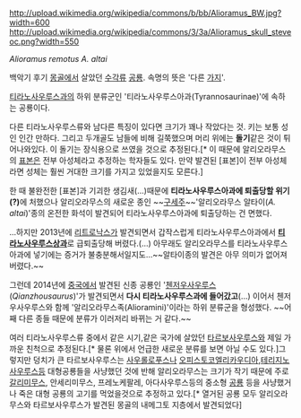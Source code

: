 http://upload.wikimedia.org/wikipedia/commons/b/bb/Alioramus_BW.jpg?width=600
http://upload.wikimedia.org/wikipedia/commons/3/3a/Alioramus_skull_steveoc.png?width=550

''Alioramus remotus''
''A. altai''

백악기 후기 [[몽골]]에서 살았던 [[수각류]] [[공룡]]. 속명의 뜻은 '다른 [[가지]]'.

[[티라노사우루스]]과의 하위 분류군인 '티라노사우루스아과(Tyrannosaurinae)'에 속하는 공룡이다.

다른 티라노사우루스류와 남다른 특징이 있다면 크기가 꽤나 작았다는 것. 키는 보통 성인 인간 만하다. 그리고 두개골도 남들에 비해 길쭉했으며 머리 위에는 '''돌기'''같은 것이 튀어나와있다. 이 돌기는 장식용으로 쓰였을 것으로 추정된다.[* 이 때문에 알리오라무스의 [[표본]]은 전부 아성체라고 추정하는 학자들도 있다. 만약 발견된 [표본]이 전부 아성체라면 성체는 훨씬 거대한 크기를 가지고 있었을지도 모른다.]

한 때 불완전한 [표본]과 기괴한 생김새(...)때문에 '''티라노사우루스아과에 퇴출당할 위기(?)'''에 처했으나 알리오라무스의 새로운 종인 ~~[[구세주]]~~'알리오라무스 알타이(''A. altai'')'종의 온전한 화석이 발견되어 티라노사우루스아과에 퇴출당하는 건 면했다.

...하지만 2013년에 [[리트로낙스]]가 발견되면서 갑작스럽게 티라노사우루스아과에서 '''[[티라노사우루스상과]]'''로 급퇴출당해 버렸다.(...) 아무래도 알리오라무스를 티라노사우루스아과에 넣기에는 증거가 불충분해서일지도...~~알타이종의 발견은 아무 의미가 없어져 버렸다.~~

그런데 2014년에 [[중국]]에서 발견된 신종 공룡인 '[[첸저우사우루스]](''Qianzhousaurus'')'가 발견되면서 '''다시 티라노사우루스과에 들어갔고'''(...) 이어서 첸저우사우루스와 함께 '알리오라무스족(Alioramini)'이라는 하위 분류군을 형성했다. ~~어째 다른 종들 때문에 분류가 이러저리 바뀌는 거 같다.~~

여러 티라노사우루스류 중에서 같은 시기,같은 국가에 살았던 [[타르보사우루스]]와 제일 가까운 친척으로 추정된다.[* 물론 위에서 언급한 새로운 분류를 보면 아닐 수도 있다.]그렇지만 덩치가 큰 타르보사우루스는 [[사우롤로푸스]]나 [[오피스토코엘리카우디아]],[[테리지노사우루스]]등 대형공룡들을 사냥했던 것에 반해 알리오라무스는 크기가 작기 때문에 주로 [[갈리미무스]], 안세리미무스, 프레노케팔레, 아다사우루스등의 중소형 [[공룡]] 등을 사냥했거나 죽은 대형 공룡의 고기를 먹었을것으로 추정하고 있다.[* 열거된 공룡 모두 알리오라무스와 타르보사우루스가 발견된 몽골의 내메그토 지층에서 발견되었다]
